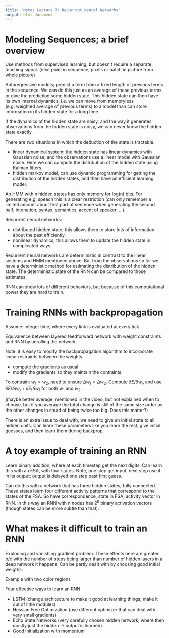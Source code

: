 ```yaml
---
title: "Notes Lecture 7: Recurrent Neural Networks"
output: html_document
---
```


# Modeling Sequences; a brief overview

Use methods from supervised learning, but doesn't require a separate teaching
signal.  (next point in sequence, pixels or patch in picture from whole
picture)

Autoregressive models; predict a term from a fixed length of previous terms
in the sequence.  We can do this just as an average of these previous terms,
or give the prediction some hidden state.  This hidden state can then have
its own internal dynamics; i.e. we can move from memoryless (e.g. weighted
average of previous terms) to a model than can store information in its hidden
state for a long time.

If the dynamics of the hidden state are noisy, and the way it generates
observations from the hidden state is noisy, we can never know the hidden
state exactly.

There are two situations in which the deduction of the state is tractable.

- linear dynamical system: the hidden state has linear dynamics with Gaussian
  noise, and the observations use a linear model with Gaussian noise.  Here we
  can compute the distribution of the hidden state using Kalman filters.
- hidden markov model; can use dynamic programming for getting the distribution
  of the hidden states, and then have an efficient learning model.

An HMM with n hidden states has only memory for log(n) bits.  For generating
e.g. speech this is a clear restriction (can only remember a limited amount
about first part of sentence when generating the second half; intonation,
syntax, semantics, accent of speaker, ...).

Recurrent neural networks:

- distributed hidden state; this allows them to store lots of information
  about the past efficiently.
- nonlinear dynamics; this allows them to update the hidden state in complicated
  ways.

Recurrent neural networks are deterministic in contrast to the linear systems
and HMM mentioned above.  But from the observations so far we have a
deterministic method for estimating the distribution of the hidden state.  The
deterministic state of the RNN can be compared to those estimates.

RNN can show lots of different behaviors, but because of this computational
power they are hard to train.

# Training RNNs with backpropagation

Assume: integer time, where every link is evaluated at every tick.

Equivalence between layered feedforward network with weight constraints and RNN
by unrolling the network.

Note: it is easy to modify the backpropagation algorithm to incorporate linear
restraints between the weights.

- compute the gradients as usual
- modify the gradients so they maintain the contraints.

To contrain: $w_1 = w_2$, need to ensure $\Delta w_1 = \Delta w_2$.  Compute
$\delta E / \delta w_i$, and use $\delta E / \delta w_0 + \delta E / \delta w_1$
for both $w_1$ and $w_2$.

(maybe better average; mentioned in the video, but not explained when to choose,
but if you average the total change is still of the same size order as the other
changes in stead of being twice too big.  Does this matter?)

There is an extra issue to deal with; we need to give an initial state to all
hidden units.  Can learn these parameters like you learn the rest; give
initial guesses, and then learn them during backprop.

# A toy example of training an RNN

Learn binary addition, where at each timestep get the next digits.  Can learn
this with an FSA, with four states.  Note, one step get input, next step use
it in its output; output is delayed one step past first guess.

Can do this with a network that has three hidden states, fully connected.  These
states learn four different activity patterns that correspond to the states of
the FSA.  So have correspondence, state in FSA, activity vector in RNN.  In this
way an RNN with n nodes has $2^n$ binary activation vectors (though states can
be more subtle than that).  


# What makes it difficult to train an RNN

Exploding and vanishing gradient problem.  These effects here are greater b/c
with the number of steps being larger than number of hidden layers in a deep
network it happens.  Can be partly dealt with by choosing good initial weigths.

Example with two color regions

Four effective ways to learn an RNN

- LSTM (change architecture to make it good at learning things; make it out of
  little modules)
- Hessian Free Optimization (use different optimizer that can deal with very
  small gradients)
- Echo State Networks (very carefully chosen hidden network, where then mostly
  just the hidden -> output is learned)
- Good initialization with momentum
